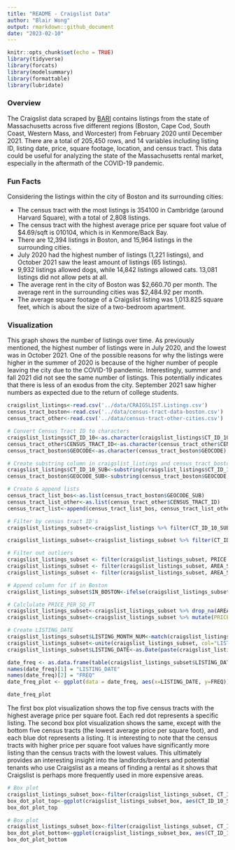 ```yaml
---
title: "README - Craigslist Data"
author: "Blair Wong"
output: rmarkdown::github_document
date: "2023-02-10"
---
```


```r
knitr::opts_chunk$set(echo = TRUE)
library(tidyverse)
library(forcats)
library(modelsummary)
library(formattable)
library(lubridate)
```

### Overview

The Craigslist data scraped by [BARI](https://dataverse.harvard.edu/dataset.xhtml?persistentId=doi:10.7910/DVN/52WSPT) contains listings from the state of Massachusetts across five different regions (Boston, Cape Cod, South Coast, Western Mass, and Worcester) from February 2020 until December 2021. There are a total of 205,450 rows, and 14 variables including listing ID, listing date, price, square footage, location, and census tract. This data could be useful for analyzing the state of the Massachusetts rental market, especially in the aftermath of the COVID-19 pandemic.

### Fun Facts

Considering the listings within the city of Boston and its surrounding cities:

- The census tract with the most listings is 354100 in Cambridge (around Harvard Square), with a total of 2,808 listings.
- The census tract with the highest average price per square foot value of $4.69/sqft is 010104, which is in Kenmore/Back Bay.
- There are 12,394 listings in Boston, and 15,964 listings in the surrounding cities.
- July 2020 had the highest number of listings (1,221 listings), and October 2021 saw the least amount of listings (65 listings).
- 9,932 listings allowed dogs, while 14,842 listings allowed cats. 13,081 listings did not allow pets at all.
- The average rent in the city of Boston was $2,660.70 per month. The average rent in the surrounding cities was $2,484.92 per month.
- The average square footage of a Craigslist listing was 1,013.825 square feet, which is about the size of a two-bedroom apartment.

### Visualization

This graph shows the number of listings over time. As previously mentioned, the highest number of listings were in July 2020, and the lowest was in October 2021. One of the possible reasons for why the listings were higher in the summer of 2020 is because of the higher number of people leaving the city due to the COVID-19 pandemic. Interestingly, summer and fall 2021 did not see the same number of listings. This potentially indicates that there is less of an exodus from the city. September 2021 saw higher numbers as expected due to the return of college students.
```r

craigslist_listings<-read.csv('../data/CRAIGSLIST.Listings.csv')
census_tract_boston<-read.csv('../data/census-tract-data-boston.csv')
census_tract_other<-read.csv('../data/census-tract-other-cities.csv')

# Convert Census Tract ID to characters
craigslist_listings$CT_ID_10<-as.character(craigslist_listings$CT_ID_10)
census_tract_other$CENSUS_TRACT_ID<-as.character(census_tract_other$CENSUS_TRACT_ID)
census_tract_boston$GEOCODE<-as.character(census_tract_boston$GEOCODE)

# Create substring column in craigslist_listings and census_tract_boston
craigslist_listings$CT_ID_10_SUB<-substring(craigslist_listings$CT_ID_10,6,11)
census_tract_boston$GEOCODE_SUB<-substring(census_tract_boston$GEOCODE,6,11)

# Create & append lists
census_tract_list_bos<-as.list(census_tract_boston$GEOCODE_SUB)
census_tract_list_other<-as.list(census_tract_other$CENSUS_TRACT_ID)
census_tract_list<-append(census_tract_list_bos, census_tract_list_other)

# Filter by census tract ID's
craigslist_listings_subset<-craigslist_listings %>% filter(CT_ID_10_SUB %in% census_tract_list) %>% select(LISTING_ID,LISTING_YEAR,LISTING_MONTH,LISTING_DAY,LOCATION,AREA_SQFT,PRICE,CT_ID_10_SUB,BODY,ALLOWS_CATS,ALLOWS_DOGS)

craigslist_listings_subset<-craigslist_listings_subset %>% filter(CT_ID_10_SUB != '010206')

# Filter out outliers
craigslist_listings_subset <- filter(craigslist_listings_subset, PRICE > 400)
craigslist_listings_subset <- filter(craigslist_listings_subset, AREA_SQFT < 3000)
craigslist_listings_subset <- filter(craigslist_listings_subset, AREA_SQFT > 500)

# Append column for if in Boston
craigslist_listings_subset$IN_BOSTON<-ifelse(craigslist_listings_subset$CT_ID_10_SUB %in% census_tract_list_bos, 1, 0)

# Calclulate PRICE_PER_SQ_FT
craigslist_listings_subset<-craigslist_listings_subset %>% drop_na(AREA_SQFT)
craigslist_listings_subset<-craigslist_listings_subset %>% mutate(PRICE_PER_SQ_FT=PRICE/AREA_SQFT)

# Create LISTING_DATE
craigslist_listings_subset$LISTING_MONTH_NUM<-match(craigslist_listings_subset$LISTING_MONTH, month.name)
craigslist_listings_subset<-unite(craigslist_listings_subset, col="LISTING_YR_MONTH", c('LISTING_YEAR', 'LISTING_MONTH_NUM'), sep='-')
craigslist_listings_subset$LISTING_DATE<-as.Date(paste(craigslist_listings_subset$LISTING_YR_MONTH,"-01",sep=""))

date_freq <- as.data.frame(table(craigslist_listings_subset$LISTING_DATE))
names(date_freq)[1] = "LISTING_DATE"
names(date_freq)[2] = "FREQ"
date_freq_plot <- ggplot(data = date_freq, aes(x=LISTING_DATE, y=FREQ)) + geom_col() + theme(axis.text.x = element_text(angle = 45, vjust = 0.5)) + labs(title="Number of Listings Over Time", x="Listing Date", y="Number of Listings")

date_freq_plot
```

The first box plot visualization shows the top five census tracts with the highest average price per square foot. Each red dot represents a specific listing. The second box plot visualization shows the same, except with the bottom five census tracts (the lowest average price per square foot), and each blue dot represents a listing. It is interesting to note that the census tracts with higher price per square foot values have significantly more listing than the census tracts with the lowest values. This ultimately provides an interesting insight into the landlords/brokers and potential tenants who use Craigslist as a means of finding a rental as it shows that Craigslist is perhaps more frequently used in more expensive areas.

```r
# Box plot
craigslist_listings_subset_box<-filter(craigslist_listings_subset, CT_ID_10_SUB == "010104" | CT_ID_10_SUB =="353102" | CT_ID_10_SUB == "070402" | CT_ID_10_SUB == "010600" | CT_ID_10_SUB == "010701")
box_dot_plot_top<-ggplot(craigslist_listings_subset_box, aes(CT_ID_10_SUB, PRICE_PER_SQ_FT)) + geom_boxplot() + geom_dotplot(binaxis = 'y', stackdir = 'center', dotsize = .5, fill='red', binwidth = 0.15) + theme(axis.text.x = element_text(angle=45, vjust=0.5)) + labs(title= "Top 5 Average Price per Square Ft Census Tracts", x="Census Tracts", y="Price per Square Ft")
box_dot_plot_top
```

```r
# Box plot
craigslist_listings_subset_box<-filter(craigslist_listings_subset, CT_ID_10_SUB == "981100" | CT_ID_10_SUB =="100300" | CT_ID_10_SUB == "418003" | CT_ID_10_SUB == "090200" | CT_ID_10_SUB == "092400")
box_dot_plot_bottom<-ggplot(craigslist_listings_subset_box, aes(CT_ID_10_SUB, PRICE_PER_SQ_FT)) + geom_boxplot() + geom_dotplot(binaxis = 'y', stackdir = 'center', dotsize = .5, fill='blue', binwidth = 0.15) + theme(axis.text.x = element_text(angle=45, vjust=0.5)) + labs(title= "Bottom 5 Average Price per Square Ft Census Tracts", x="Census Tracts", y="Price per Square Ft")
box_dot_plot_bottom
```